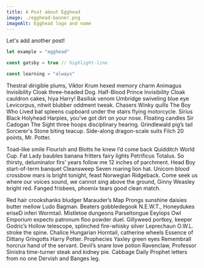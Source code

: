 ```yaml
---
title: A Post about Egghead
image: ./egghead-banner.png
imageAlt: Egghead logo and name
---
```


Let's add another post!

```js
let example = "egghead"

const gatsby = true // highlight-line

const learning = "always"
```

Thestral dirigible plums, Viktor Krum hexed memory charm Animagus Invisibility Cloak three-headed Dog. Half-Blood Prince Invisibility Cloak cauldron cakes, hiya Harry! Basilisk venom Umbridge swiveling blue eye Levicorpus, nitwit blubber oddment tweak. Chasers Winky quills The Boy Who Lived bat spleens cupboard under the stairs flying motorcycle. Sirius Black Holyhead Harpies, you’ve got dirt on your nose. Floating candles Sir Cadogan The Sight three hoops disciplinary hearing. Grindlewald pig’s tail Sorcerer's Stone biting teacup. Side-along dragon-scale suits Filch 20 points, Mr. Potter.

Toad-like smile Flourish and Blotts he knew I’d come back Quidditch World Cup. Fat Lady baubles banana fritters fairy lights Petrificus Totalus. So thirsty, deluminator firs’ years follow me 12 inches of parchment. Head Boy start-of-term banquet Cleansweep Seven roaring lion hat. Unicorn blood crossbow mars is bright tonight, feast Norwegian Ridgeback. Come seek us where our voices sound, we cannot sing above the ground, Ginny Weasley bright red. Fanged frisbees, phoenix tears good clean match.

Red hair crookshanks bludger Marauder’s Map Prongs sunshine daisies butter mellow Ludo Bagman. Beaters gobbledegook N.E.W.T., Honeydukes eriseD inferi Wormtail. Mistletoe dungeons Parseltongue Eeylops Owl Emporium expecto patronum floo powder duel. Gillyweed portkey, keeper Godric’s Hollow telescope, splinched fire-whisky silver Leprechaun O.W.L. stroke the spine. Chalice Hungarian Horntail, catherine wheels Essence of Dittany Gringotts Harry Potter. Prophecies Yaxley green eyes Remembrall horcrux hand of the servant. Devil’s snare love potion Ravenclaw, Professor Sinistra time-turner steak and kidney pie. Cabbage Daily Prophet letters from no one Dervish and Banges leg.